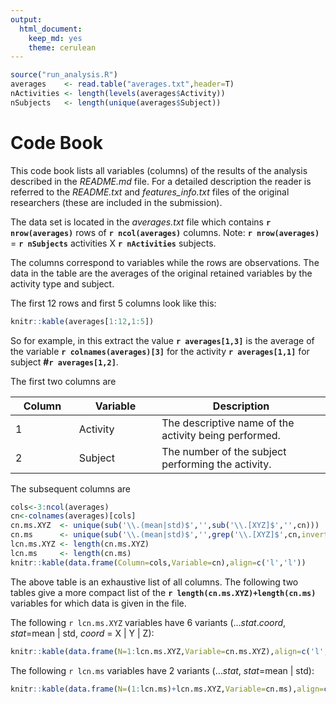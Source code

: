 ```yaml
---
output:
  html_document:
    keep_md: yes
    theme: cerulean
---
```

```r
source("run_analysis.R")
averages    <- read.table("averages.txt",header=T)
nActivities <- length(levels(averages$Activity))
nSubjects   <- length(unique(averages$Subject))
```

Code Book
=========

This code book lists all variables (columns) of the results of the analysis 
described in the *README.md* file. For a detailed description the reader is
referred to the *README.txt* and *features_info.txt* files of the original researchers
(these are included in the submission).

The data set is located in the *averages.txt* file which contains 
**`r nrow(averages)`** rows of **`r ncol(averages)`** columns.
Note: **`r nrow(averages)`** = **`r nSubjects`** activities X **`r nActivities`** subjects.

The columns correspond to variables while the rows are observations. The data in the table are the averages of the original retained variables by the activity type and subject.

The first 12 rows and first 5 columns look like this:

```r
knitr::kable(averages[1:12,1:5])
```

So for example, in this extract the value **`r averages[1,3]`** is the average of the variable **`r colnames(averages)[3]`** for the activity **`r averages[1,1]`**
for subject **#`r averages[1,2]`**.

The first two columns are

Column | Variable | Description
------ | -------- | ----------------
1      | Activity | The descriptive name of the activity being performed.
2      | Subject  | The number of the subject performing the activity.

The subsequent columns are

```r
cols<-3:ncol(averages)
cn<-colnames(averages)[cols]
cn.ms.XYZ  <- unique(sub('\\.(mean|std)$','',sub('\\.[XYZ]$','',cn)))
cn.ms      <- unique(sub('\\.(mean|std)$','',grep('\\.[XYZ]$',cn,invert=T,value=T)))
lcn.ms.XYZ <- length(cn.ms.XYZ)
lcn.ms     <- length(cn.ms)
knitr::kable(data.frame(Column=cols,Variable=cn),align=c('l','l'))
```

The above table is an exhaustive list of all columns. The following two tables
give a more compact list of the **`r length(cn.ms.XYZ)+length(cn.ms)`** variables for
which data is given in the file.

The following `r lcn.ms.XYZ` variables have 6 variants
(...*stat*.*coord*, *stat*=mean | std, *coord* = X | Y | Z):

```r
knitr::kable(data.frame(N=1:lcn.ms.XYZ,Variable=cn.ms.XYZ),align=c('l','l'))
```

The following `r lcn.ms` variables have 2 variants (...*stat*, *stat*=mean | std):

```r
knitr::kable(data.frame(N=(1:lcn.ms)+lcn.ms.XYZ,Variable=cn.ms),align=c('l','l'))
```


